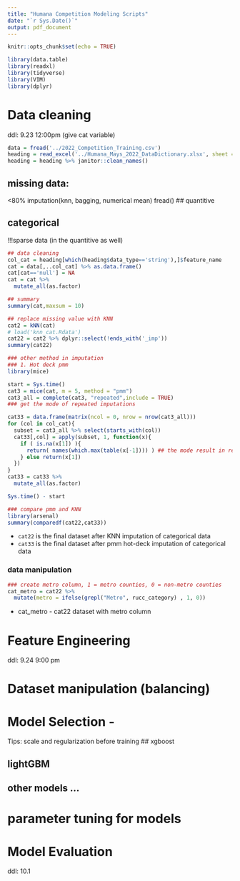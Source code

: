 ```yaml
---
title: "Humana Competition Modeling Scripts"
date: "`r Sys.Date()`"
output: pdf_document
---
```


```r
knitr::opts_chunk$set(echo = TRUE)
```

```r
library(data.table)
library(readxl)
library(tidyverse)
library(VIM)
library(dplyr)
```


# Data cleaning
ddl: 9.23 12:00pm (give cat variable)

```r
data = fread('../2022_Competition_Training.csv')
heading = read_excel('../Humana_Mays_2022_DataDictionary.xlsx', sheet = 'Data Dictionary')
heading = heading %>% janitor::clean_names()
```


## missing data: 
<80% imputation(knn, bagging, numerical mean)
fread()
## quantitive

## categorical
!!!sparse data (in the quantitive as well)

```r
## data cleaning
col_cat = heading[which(heading$data_type=='string'),]$feature_name
cat = data[,..col_cat] %>% as.data.frame()
cat[cat=='null'] = NA
cat = cat %>%
  mutate_all(as.factor)

## summary
summary(cat,maxsum = 10)
```

```r
## replace missing value with KNN
cat2 = kNN(cat)
# load('knn_cat.Rdata')
cat22 = cat2 %>% dplyr::select(!ends_with('_imp'))
summary(cat22)

### other method in imputation
### 1. Hot deck pmm
library(mice)

start = Sys.time()
cat3 = mice(cat, m = 5, method = "pmm")
cat3_all = complete(cat3, "repeated",include = TRUE)
### get the mode of repeated imputations

cat33 = data.frame(matrix(ncol = 0, nrow = nrow(cat3_all)))
for (col in col_cat){
  subset = cat3_all %>% select(starts_with(col))
  cat33[,col] = apply(subset, 1, function(x){
    if ( is.na(x[1]) ){
      return( names(which.max(table(x[-1]))) ) ## the mode result in repeated pmm
    } else return(x[1])
  })
}
cat33 = cat33 %>%
  mutate_all(as.factor)

Sys.time() - start
```

```r
### compare pmm and KNN
library(arsenal)
summary(comparedf(cat22,cat33))
```

* `cat22` is the final dataset after KNN imputation of categorical data
* `cat33` is the final dataset after pmm hot-deck imputation of categorical data

### data manipulation

```r
### create metro column, 1 = metro counties, 0 = non-metro counties
cat_metro = cat22 %>% 
  mutate(metro = ifelse(grepl("Metro", rucc_category) , 1, 0))
```

* cat_metro - cat22 dataset with metro column

# Feature Engineering
ddl: 9.24 9:00 pm


# Dataset manipulation (balancing)


# Model Selection -
Tips: scale and regularization before training
## xgboost

## lightGBM

## other models ...

# parameter tuning for models


# Model Evaluation
ddl: 10.1

